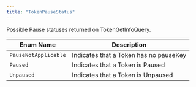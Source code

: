 ---
title: "TokenPauseStatus"
---


Possible Pause statuses returned on TokenGetInfoQuery.

| Enum Name            | Description                            |
| -------------------- | -------------------------------------- |
| `PauseNotApplicable` | Indicates that a Token has no pauseKey |
| `Paused`             | Indicates that a Token is Paused       |
| `Unpaused`           | Indicates that a Token is Unpaused     |
